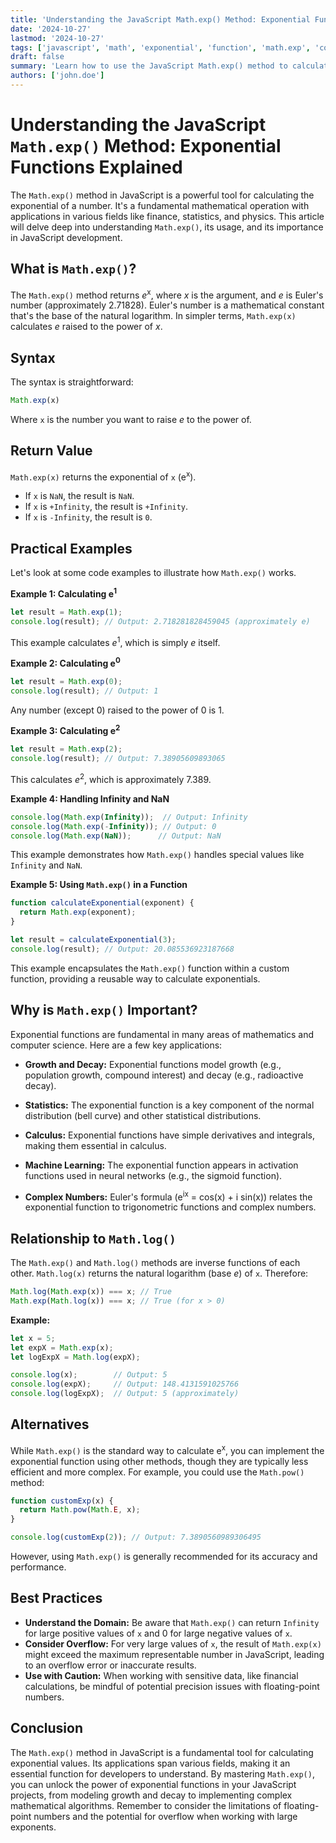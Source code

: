 ```yaml
---
title: 'Understanding the JavaScript Math.exp() Method: Exponential Functions Explained'
date: '2024-10-27'
lastmod: '2024-10-27'
tags: ['javascript', 'math', 'exponential', 'function', 'math.exp', 'coding', 'tutorial', 'developer']
draft: false
summary: 'Learn how to use the JavaScript Math.exp() method to calculate the exponential of a number (e^x). This comprehensive guide includes code examples and explains the significance of exponential functions in programming and mathematics.'
authors: ['john.doe']
---
```


# Understanding the JavaScript `Math.exp()` Method: Exponential Functions Explained

The `Math.exp()` method in JavaScript is a powerful tool for calculating the exponential of a number.  It's a fundamental mathematical operation with applications in various fields like finance, statistics, and physics. This article will delve deep into understanding `Math.exp()`, its usage, and its importance in JavaScript development.

## What is `Math.exp()`?

The `Math.exp()` method returns *e*<sup>x</sup>, where *x* is the argument, and *e* is Euler's number (approximately 2.71828).  Euler's number is a mathematical constant that's the base of the natural logarithm.  In simpler terms, `Math.exp(x)` calculates *e* raised to the power of *x*.

## Syntax

The syntax is straightforward:

```javascript
Math.exp(x)
```

Where `x` is the number you want to raise *e* to the power of.

## Return Value

`Math.exp(x)` returns the exponential of `x` (e<sup>x</sup>).

*   If `x` is `NaN`, the result is `NaN`.
*   If `x` is `+Infinity`, the result is `+Infinity`.
*   If `x` is `-Infinity`, the result is `0`.

## Practical Examples

Let's look at some code examples to illustrate how `Math.exp()` works.

**Example 1: Calculating e<sup>1</sup>**

```javascript
let result = Math.exp(1);
console.log(result); // Output: 2.718281828459045 (approximately e)
```

This example calculates *e*<sup>1</sup>, which is simply *e* itself.

**Example 2: Calculating e<sup>0</sup>**

```javascript
let result = Math.exp(0);
console.log(result); // Output: 1
```

Any number (except 0) raised to the power of 0 is 1.

**Example 3: Calculating e<sup>2</sup>**

```javascript
let result = Math.exp(2);
console.log(result); // Output: 7.38905609893065
```

This calculates *e*<sup>2</sup>, which is approximately 7.389.

**Example 4: Handling Infinity and NaN**

```javascript
console.log(Math.exp(Infinity));  // Output: Infinity
console.log(Math.exp(-Infinity)); // Output: 0
console.log(Math.exp(NaN));      // Output: NaN
```

This example demonstrates how `Math.exp()` handles special values like `Infinity` and `NaN`.

**Example 5: Using `Math.exp()` in a Function**

```javascript
function calculateExponential(exponent) {
  return Math.exp(exponent);
}

let result = calculateExponential(3);
console.log(result); // Output: 20.085536923187668
```

This example encapsulates the `Math.exp()` function within a custom function, providing a reusable way to calculate exponentials.

## Why is `Math.exp()` Important?

Exponential functions are fundamental in many areas of mathematics and computer science.  Here are a few key applications:

*   **Growth and Decay:** Exponential functions model growth (e.g., population growth, compound interest) and decay (e.g., radioactive decay).

*   **Statistics:**  The exponential function is a key component of the normal distribution (bell curve) and other statistical distributions.

*   **Calculus:** Exponential functions have simple derivatives and integrals, making them essential in calculus.

*   **Machine Learning:**  The exponential function appears in activation functions used in neural networks (e.g., the sigmoid function).

*   **Complex Numbers:**  Euler's formula (e<sup>ix</sup> = cos(x) + i sin(x)) relates the exponential function to trigonometric functions and complex numbers.

## Relationship to `Math.log()`

The `Math.exp()` and `Math.log()` methods are inverse functions of each other.  `Math.log(x)` returns the natural logarithm (base *e*) of `x`.  Therefore:

```javascript
Math.log(Math.exp(x)) === x; // True
Math.exp(Math.log(x)) === x; // True (for x > 0)
```

**Example:**

```javascript
let x = 5;
let expX = Math.exp(x);
let logExpX = Math.log(expX);

console.log(x);        // Output: 5
console.log(expX);     // Output: 148.4131591025766
console.log(logExpX);  // Output: 5 (approximately)
```

## Alternatives

While `Math.exp()` is the standard way to calculate e<sup>x</sup>,  you can implement the exponential function using other methods, though they are typically less efficient and more complex.  For example, you could use the `Math.pow()` method:

```javascript
function customExp(x) {
  return Math.pow(Math.E, x);
}

console.log(customExp(2)); // Output: 7.3890560989306495
```

However, using `Math.exp()` is generally recommended for its accuracy and performance.

## Best Practices

*   **Understand the Domain:** Be aware that `Math.exp()` can return `Infinity` for large positive values of `x` and 0 for large negative values of `x`.
*   **Consider Overflow:** For very large values of `x`, the result of `Math.exp(x)` might exceed the maximum representable number in JavaScript, leading to an overflow error or inaccurate results.
*   **Use with Caution:**  When working with sensitive data, like financial calculations, be mindful of potential precision issues with floating-point numbers.

## Conclusion

The `Math.exp()` method in JavaScript is a fundamental tool for calculating exponential values.  Its applications span various fields, making it an essential function for developers to understand. By mastering `Math.exp()`, you can unlock the power of exponential functions in your JavaScript projects, from modeling growth and decay to implementing complex mathematical algorithms. Remember to consider the limitations of floating-point numbers and the potential for overflow when working with large exponents.